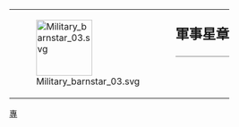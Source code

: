 {| style="border: 1px solid {{{border|gray}}}; background-color: {{{color|#fdffe7}}};"
|rowspan="2" valign="middle" | [[File:Military barnstar 03.svg|100px]]
|rowspan="2" |
|style="font-size: x-large; padding: 0; vertical-align: middle; height: 1.1em;" | '''軍事星章'''
|-
|style="vertical-align: middle; border-top: 1px solid gray;" | {{{1}}}
|}<noinclude>
[[Category:維基星章模板|專]]

</noinclude>
